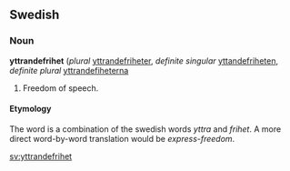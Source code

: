 ==Swedish==

===Noun===
'''yttrandefrihet''' (''plural'' [[yttrandefriheter]], ''definite singular'' [[yttandefriheten]], ''definite plural'' [[yttrandefiheterna]]

# Freedom of speech.

====Etymology====
{{rfc-level|Etymology not at level 3}}
The word is a combination of the swedish words ''yttra'' and ''frihet''. A more direct word-by-word translation would be ''express-freedom''.

[[sv:yttrandefrihet]]